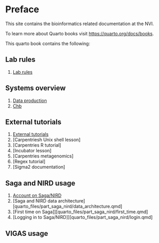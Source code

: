 # Preface {.unnumbered}

This site contains the bioinformatics related documentation at the NVI.

To learn more about Quarto books visit <https://quarto.org/docs/books>.

This quarto book contains the following:

## Lab rules

1.  [Lab rules](quarto_files/labrules/labrules.qmd)

## Systems overview

1.  [Data production](quarto_files/part_configrations/setting_home_dir.qmd)
2.  [Chb](quarto_files/part_configrations/connecting_r_studio_to_github.qmd)

## External tutorials

1. [External tutorials](quarto_files/part_external/external_tutorials.qmd)
1. [Carpentriesh Unix shell lesson]
2. [Carpentries R tutorial]
3. [Incubator lesson]
4. [Carpentries metagenomics]
5. [Regex tutorial]
6. [Sigma2 documentation]

## Saga and NIRD usage

1. [Account on Saga/NIRD](quarto_files/part_saga_nird/account_saga.qmd)
2. [Saga and NIRD data architecture][quarto_files/part_saga_nird/data_architecture.qmd]
3. [First time on Saga]][quarto_files/part_saga_nird/first_time.qmd]
4. [Logging in to Saga/NIRD]][quarto_files/part_saga_nird/login.qmd]


## VIGAS usage







